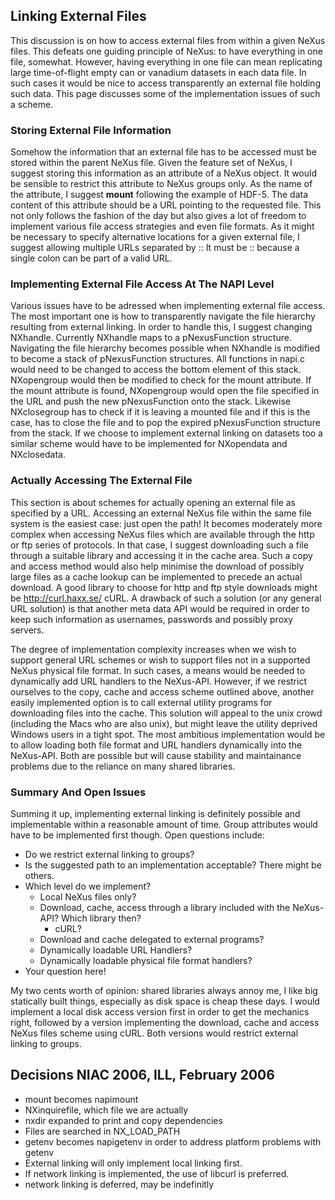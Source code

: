 ==Linking External Files==

This discussion is on how to access external files from within a given NeXus files. This defeats one guiding principle of NeXus: to have everything in one file, somewhat. However, having everything in one file can mean replicating large time-of-flight empty can or vanadium datasets in each data file. In such cases it would be nice to access transparently an external file holding such data. This page discusses some of the implementation issues of such a scheme. 

===Storing External File Information===
Somehow the information that an external file has to be accessed must be stored within the parent NeXus file. Given the feature set of NeXus, I suggest storing this information as an attribute of a NeXus object. It would be sensible to restrict this attribute to NeXus groups only. As the name of the attribute, I suggest '''mount''' following the example of HDF-5. The data content of this attribute should be a URL pointing to the requested file. This not only follows the fashion of the day but also gives a lot of freedom to implement various file access strategies and even file formats. As it might be necessary to specify alternative locations for a given external file, I suggest allowing multiple URLs separated by :: It must be :: because a single colon can be part of a valid URL. 

===Implementing External File Access At The NAPI Level===
Various issues have to be adressed when implementing external file access. The most important one is how to transparently navigate the file hierarchy resulting from external linking. In order to handle this, I suggest changing NXhandle. Currently NXhandle maps to a pNexusFunction structure. Navigating the file hierarchy becomes possible when NXhandle is modified to become a stack of pNexusFunction structures. All functions in napi.c would need to be changed to access the bottom element of this stack. NXopengroup would then be modified to check for the mount attribute. If the mount attribute is found, NXopengroup would  open the file specified in the URL and push the new pNexusFunction onto the stack. Likewise NXclosegroup has to check if it is leaving a mounted file and if this is the case, has to close the file and to pop the expired pNexusFunction structure from the stack. If we choose to implement external linking on datasets too a similar scheme would have to be implemented for NXopendata and NXclosedata.

===Actually Accessing The External File===
This section is about schemes for actually opening an external file as specified by a URL. Accessing an external NeXus file within the same file system is the easiest case: just open the path! It becomes moderately more complex when accessing NeXus files which are available through the http or ftp series of protocols. In that case, I suggest downloading such a file through a suitable library and accessing it in the cache area. Such a copy and access method would also help minimise the download of possibly large files as a cache lookup can be implemented to precede an actual download. A good library to choose for http and ftp style downloads might be http://curl.haxx.se/ cURL. A drawback of such a solution (or any general URL solution) is that another meta data API would be required in order to keep such information as usernames, passwords and possibly proxy servers.

The degree of implementation complexity increases when we wish to support general URL schemes or wish to support files not in a supported NeXus physical file format. In such cases, a means would be needed to dynamically add URL handlers to the NeXus-API. However, if we restrict ourselves to the copy, cache and access scheme outlined above, another easily implemented option is to call external utility programs for downloading files into the cache. This solution will appeal to the unix crowd (including the Macs who are also unix), but might leave the utility deprived Windows users in a tight spot. The most ambitious implementation would be to allow loading both file format and URL handlers dynamically into the NeXus-API. Both are possible but will cause stability and maintainance problems due to the reliance on many shared libraries.

===Summary And Open Issues===
Summing it up, implementing external linking is definitely possible and implementable within a reasonable amount of time. Group attributes would have to be implemented first though. Open questions include:
* Do we restrict external linking to groups?
* Is the suggested path to an implementation acceptable? There might be others.
* Which level do we implement?
**Local NeXus files only?
**Download, cache, access through a library included with the NeXus-API? Which library then?
*** cURL?
**Download and cache delegated to external programs?
**Dynamically loadable URL Handlers?
**Dynamically loadable physical file format handlers?
* Your question here!
My two cents worth of opinion: shared libraries always annoy me, I like big statically built things, especially as disk space is cheap these days. I would implement a local disk access version first in order to get the mechanics right, followed by a version implementing the download, cache and access NeXus files scheme using cURL. Both versions would restrict external linking to groups.


==Decisions NIAC 2006, ILL, February 2006==
* mount becomes napimount
* NXinquirefile, which file we are actually
* nxdir expanded to print and copy dependencies
* Files are searched in NX_LOAD_PATH
* getenv becomes napigetenv in order to address platform problems with getenv 
* External linking will only implement local linking first.
* If network linking is implemented, the use of libcurl is preferred.
* network linking is deferred, may be indefinitly